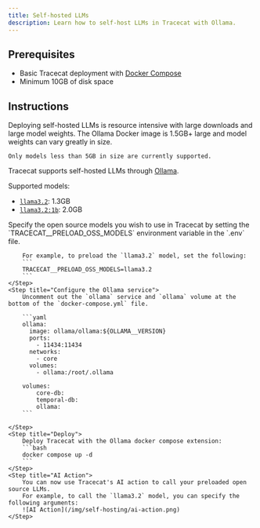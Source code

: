 ```yaml
---
title: Self-hosted LLMs
description: Learn how to self-host LLMs in Tracecat with Ollama.
---
```


## Prerequisites

- Basic Tracecat deployment with [Docker Compose](/self-hosting/deployment-options/docker-compose)
- Minimum 10GB of disk space

## Instructions

<Note>
    Deploying self-hosted LLMs is resource intensive with large downloads and large model weights.
    The Ollama Docker image is 1.5GB+ large and model weights can vary greatly in size.

    Only models less than 5GB in size are currently supported.
</Note>

Tracecat supports self-hosted LLMs through [Ollama](https://ollama.ai/).

Supported models:

- [`llama3.2`](https://ollama.com/library/llama3.2): 1.3GB
- [`llama3.2:1b`](https://ollama.com/library/llama3.2): 2.0GB

<Steps>
    <Step title="Configure open source models">
        Specify the open source models you wish to use in Tracecat by setting the `TRACECAT__PRELOAD_OSS_MODELS` environment variable in the `.env` file.

        For example, to preload the `llama3.2` model, set the following:
        ```
        TRACECAT__PRELOAD_OSS_MODELS=llama3.2
        ```
    </Step>
    <Step title="Configure the Ollama service">
        Uncomment out the `ollama` service and `ollama` volume at the bottom of the `docker-compose.yml` file.

        ```yaml
        ollama:
          image: ollama/ollama:${OLLAMA__VERSION}
          ports:
            - 11434:11434
          networks:
            - core
          volumes:
            - ollama:/root/.ollama

        volumes:
            core-db:
            temporal-db:
            ollama:
        ```

    </Step>
    <Step title="Deploy">
        Deploy Tracecat with the Ollama docker compose extension:
        ```bash
        docker compose up -d
        ```
    </Step>
    <Step title="AI Action">
        You can now use Tracecat's AI action to call your preloaded open source LLMs.
        For example, to call the `llama3.2` model, you can specify the following arguments:
        ![AI Action](/img/self-hosting/ai-action.png)
    </Step>
</Steps>

